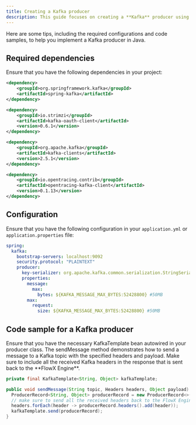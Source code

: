 ```yaml
---
title: Creating a Kafka producer
description: This guide focuses on creating a **Kafka** producer using Spring Boot.
---
```


Here are some tips, including the required configurations and code samples, to help you implement a Kafka producer in Java.

## Required dependencies

Ensure that you have the following dependencies in your project:

```xml
<dependency>
    <groupId>org.springframework.kafka</groupId>
    <artifactId>spring-kafka</artifactId>
</dependency>

<dependency>
    <groupId>io.strimzi</groupId>
    <artifactId>kafka-oauth-client</artifactId>
    <version>0.6.1</version>
</dependency>

<dependency>
    <groupId>org.apache.kafka</groupId>
    <artifactId>kafka-clients</artifactId>
    <version>2.5.1</version>
</dependency>

<dependency>
    <groupId>io.opentracing.contrib</groupId>
    <artifactId>opentracing-kafka-client</artifactId>
    <version>0.1.13</version>
</dependency>
```

## Configuration

Ensure that you have the following configuration in your `application.yml` or `application.properties` file:

```yaml
spring:
  kafka:
    bootstrap-servers: localhost:9092
    security.protocol: "PLAINTEXT"
    producer:
      key-serializer: org.apache.kafka.common.serialization.StringSerializer
      properties:
        message:
          max:
            bytes: ${KAFKA_MESSAGE_MAX_BYTES:52428800} #50MB
        max:
          request:
            size: ${KAFKA_MESSAGE_MAX_BYTES:52428800} #50MB
```

## Code sample for a Kafka producer

<Warning>
Ensure that you have the necessary KafkaTemplate bean autowired in your producer class. The sendMessage method demonstrates how to send a message to a Kafka topic with the specified headers and payload. Make sure to include all the received Kafka headers in the response that is sent back to the **FlowX Engine**.
</Warning>

```java
private final KafkaTemplate<String, Object> kafkaTemplate;

public void sendMessage(String topic, Headers headers, Object payload) {
  ProducerRecord<String, Object> producerRecord = new ProducerRecord<>(topic, payload);
  // make sure to send all the received headers back to the FlowX Engine
  headers.forEach(header -> producerRecord.headers().add(header));
  kafkaTemplate.send(producerRecord);
}
```